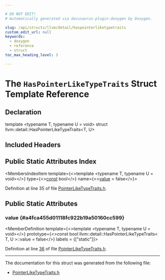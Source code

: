 ```yaml
---

# DO NOT EDIT!
# Automatically generated via docusaurus-plugin-doxygen by Doxygen.

slug: /api/structs/llvm/detail/haspointerliketypetraits
custom_edit_url: null
keywords:
  - doxygen
  - reference
  - struct
toc_max_heading_level: 3

---
```





# The `HasPointerLikeTypeTraits` Struct Template Reference

<DoxygenPage pluginConfig={pluginConfig}>



## Declaration

<CodeBlock>template &lt;typename T, typename U = void&gt;
struct llvm::detail::HasPointerLikeTypeTraits&lt;T, U&gt;</CodeBlock>

## Included Headers

<IncludesList>
<IncludesListItem
  filePath="llvm/Support/PointerLikeTypeTraits.h"
  permalink="/docs/api/files/include/include/llvm/include/llvm/support/pointerliketypetraits-h"
  isLocal="true" />
</IncludesList>

## Public Static Attributes Index

<MembersIndex>

<MembersIndexItem
  template={<>template &lt;typename T, typename U = void&gt;</>}
  type={<><a href="/docs/api/files/lib/lib/target/lib/target/aarch64/aarch64promoteconstant-cpp/#a90f8350fecae261c25be85d38b451bff">const</a> bool</>}
  name={<><a href="#a4fca455d01118fc922b19a50160cc599">value</a> = false</>}>
</MembersIndexItem>

</MembersIndex>


Definition at line 35 of file <a href="/docs/api/files/include/include/llvm/include/llvm/support/pointerliketypetraits-h">PointerLikeTypeTraits.h</a>.

<SectionDefinition>

## Public Static Attributes

### value {#a4fca455d01118fc922b19a50160cc599}

<MemberDefinition
  template={<>template &lt;typename T, typename U = void&gt;</>}
  prototype={<>const bool llvm::detail::HasPointerLikeTypeTraits&lt; T, U &gt;::value = false</>}
  labels = {["static"]}>

Definition at line <a href="/docs/api/files/include/include/llvm/include/llvm/support/pointerliketypetraits-h/#l00036">36</a> of file <a href="/docs/api/files/include/include/llvm/include/llvm/support/pointerliketypetraits-h">PointerLikeTypeTraits.h</a>.
</MemberDefinition>

</SectionDefinition>

<hr/>

The documentation for this struct was generated from the following file:

<ul>
<li><a href="/docs/api/files/include/include/llvm/include/llvm/support/pointerliketypetraits-h">PointerLikeTypeTraits.h</a></li>
</ul>

</DoxygenPage>
